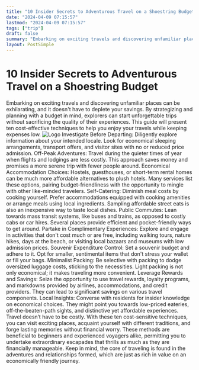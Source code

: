 ```yaml
---
title: "10 Insider Secrets to Adventurous Travel on a Shoestring Budget"
date: "2024-04-09 07:15:57"
lastmod: "2024-04-09 07:15:57"
tags: ["trip"]
draft: false
summary: "Embarking on exciting travels and discovering unfamiliar places can be exhilarating, and it doesn't have to deplete your savings. By strategizing and planning with a budget in mind, explorers can start unforgettable trips without sacrificing the quality of their experiences. This guide will present ten cost-effective techniques to help you enjoy your travels while keeping expenses low."
layout: PostSimple
---
```

# 10 Insider Secrets to Adventurous Travel on a Shoestring Budget
Embarking on exciting travels and discovering unfamiliar places can be exhilarating, and it doesn't have to deplete your savings. By strategizing and planning with a budget in mind, explorers can start unforgettable trips without sacrificing the quality of their experiences. This guide will present ten cost-effective techniques to help you enjoy your travels while keeping expenses low.
<img alt="Logo" class="lazyImg" data-src="https://cdn.seniorsselection.com/src_image/e5c527db631591069f9432ffacbb9d67.webp" src="/statics/image/loading.webp"/>
Investigate Before Departing:
Diligently explore information about your intended locale. Look for economical sleeping arrangements, transport offers, and visitor sites with no or reduced price admission.
Off-Peak Adventures:
Travel during the quieter times of year when flights and lodgings are less costly. This approach saves money and promises a more serene trip with fewer people around.
Economical Accommodation Choices:
Hostels, guesthouses, or short-term rental homes can be much more affordable alternatives to plush hotels. Many services list these options, pairing budget-friendliness with the opportunity to mingle with other like-minded travelers.
Self-Catering:
Diminish meal costs by cooking yourself. Prefer accommodations equipped with cooking amenities or arrange meals using local ingredients. Sampling affordable street eats is also an inexpensive way to taste local dishes.
Public Commutes:
Lean towards mass transit systems, like buses and trains, as opposed to costly cabs or car hires. Several places provide efficient and pocket-friendly ways to get around.
Partake in Complimentary Experiences:
Explore and engage in activities that don't cost much or are free, including walking tours, nature hikes, days at the beach, or visiting local bazaars and museums with low admission prices.
Souvenir Expenditure Control:
Set a souvenir budget and adhere to it. Opt for smaller, sentimental items that don't stress your wallet or fill your bags.
Minimalist Packing:
Be selective with packing to dodge oversized luggage costs, sticking to the necessities. Light packing is not only economical; it makes traveling more convenient.
Leverage Rewards and Savings:
Seize the opportunity to use travel rewards, loyalty programs, and markdowns provided by airlines, accommodations, and credit providers. They can lead to significant savings on various travel components.
Local Insights:
Converse with residents for insider knowledge on economical choices. They might point you towards low-priced eateries, off-the-beaten-path sights, and distinctive yet affordable experiences.
Travel doesn’t have to be costly. With these ten cost-sensitive techniques, you can visit exciting places, acquaint yourself with different traditions, and forge lasting memories without financial worry. These methods are beneficial to beginners and experienced voyagers alike, permitting you to undertake extraordinary escapades that thrills as much as they are financially manageable. Keep in mind, the core of traveling is found in the adventures and relationships formed, which are just as rich in value on an economically friendly journey.
        